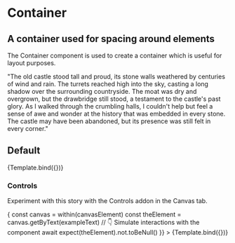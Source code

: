 

<Meta title="Atoms/Container" component={Container} />

# Container

## A container used for spacing around elements

The Container component is used to create a container which is useful for layout
purposes.

<ArgsTable story="Default" />


  "The old castle stood tall and proud, its stone walls weathered by centuries of wind and rain. The turrets reached high into the sky, casting a long shadow over the surrounding countryside. The moat was dry and overgrown, but the drawbridge still stood, a testament to the castle's past glory. As I walked through the crumbling halls, I couldn't help but feel a sense of awe and wonder at the history that was embedded in every stone. The castle may have been abandoned, but its presence was still felt in every corner."



## Default

<Canvas>
  <Story
    name="Default"
    args={{
      children: Example()
    }}
  >
    {Template.bind({})}
  </Story>
</Canvas>

### Controls

Experiment with this story with the Controls addon in the Canvas tab.

<Canvas>
  <Story
    name="controls"
    args={{
      id: 'primary',
      className: 'some-custom class-here',
      children: Example()
    }}
    play={async ({ canvasElement }) => {
      const canvas = within(canvasElement)
      const theElement = canvas.getByText(exampleText)
      // 👇 Simulate interactions with the component
      await expect(theElement).not.toBeNull()
    }}
  >
    {Template.bind({})}
  </Story>
</Canvas>
